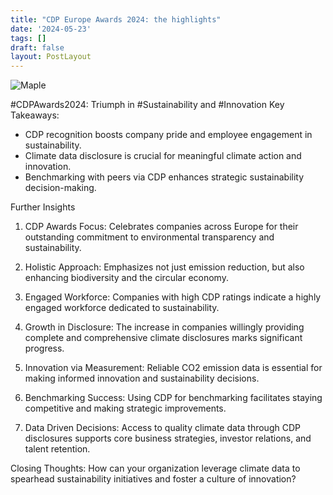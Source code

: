 ```yaml
---
title: "CDP Europe Awards 2024: the highlights"
date: '2024-05-23'
tags: []
draft: false
layout: PostLayout
---
```


<div className="flex justify-center">
  <div className="my-1 w-full px-2 xl:my-1 xl:w-1/2 xl:px-2">
    <img src="https://img.youtube.com/vi/3Ws0Vc1X4JQ/0.jpg" alt="Maple" className="mx-auto h-58 w-auto" />
  </div>
</div>

#CDPAwards2024: Triumph in #Sustainability and #Innovation
Key Takeaways:
- CDP recognition boosts company pride and employee engagement in sustainability.
- Climate data disclosure is crucial for meaningful climate action and innovation.
- Benchmarking with peers via CDP enhances strategic sustainability decision-making.

Further Insights
1. CDP Awards Focus:
Celebrates companies across Europe for their outstanding commitment to environmental transparency and sustainability.

2. Holistic Approach:
Emphasizes not just emission reduction, but also enhancing biodiversity and the circular economy.

3. Engaged Workforce:
Companies with high CDP ratings indicate a highly engaged workforce dedicated to sustainability.

4. Growth in Disclosure:
The increase in companies willingly providing complete and comprehensive climate disclosures marks significant progress.

5. Innovation via Measurement:
Reliable CO2 emission data is essential for making informed innovation and sustainability decisions.

6. Benchmarking Success:
Using CDP for benchmarking facilitates staying competitive and making strategic improvements.

7. Data Driven Decisions:
Access to quality climate data through CDP disclosures supports core business strategies, investor relations, and talent retention.

Closing Thoughts:
How can your organization leverage climate data to spearhead sustainability initiatives and foster a culture of innovation?
